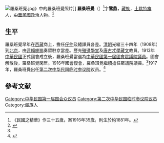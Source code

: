 [[File:羅桑班覺.jpg|thumb]]》中的羅桑班覺照片]]
'''羅桑班覺'''（{{bd|1881年？||？|}}）<ref>《民國之精華》作三十五歲，案1916年35歲，則生於約1881年。</ref>字'''鷺鼎'''，[[藏族|藏族]]，[[土默特旗|土默特旗]]人，[[中華民國|中華民國]]政治人物。<ref name=mgzjh>{{cite book|author=佐藤三郎|title=民國之精華·中華民國議員列傳|year=1916年|publisher=北京寫真通信社|pages=第427頁}}</ref>

==生平==
羅桑班覺早年在[[西藏|西藏]]商上，擔任[[仔仲|仔仲]]及繙譯員各差。[[清朝|清朝]]光緒三十四年（1908年）到[[北京|北京]]，由[[達賴|逹賴喇嘛]]奏留駐京當差。歷充[[殖邊學堂|殖邊學堂]]及[[唐古忒學|唐古忒學]][[藏文|藏文]]教員。1913年[[中華民國|中華民國]]正式國會成立後，羅桑班覺當選為[[中華民國第一屆國會第一期常會議員|中華民國第一屆國會眾議院議員]]。國會解散後，羅桑班覺閑居。1916年國會復會，羅桑班覺繼續擔任眾議院議員。<ref name=mgzjh/>1917年，羅桑班覺出任[[第二次中华民国临时参议院|第二次中华民国临时参议院]]议员。<ref>{{Cite book|author = 劉寿林等編|title = 民国職官年表|year = 1995|publisher = 中華書局|isbn = 7-101-01320-1}}</ref>

==參考文献==
{{reflist}}

[[Category:中华民国第一届国会众议员|Category:中华民国第一届国会众议员]]
[[Category:第二次中华民国临时参议院议员|Category:第二次中华民国临时参议院议员]]
[[Category:藏族人|Category:藏族人]]